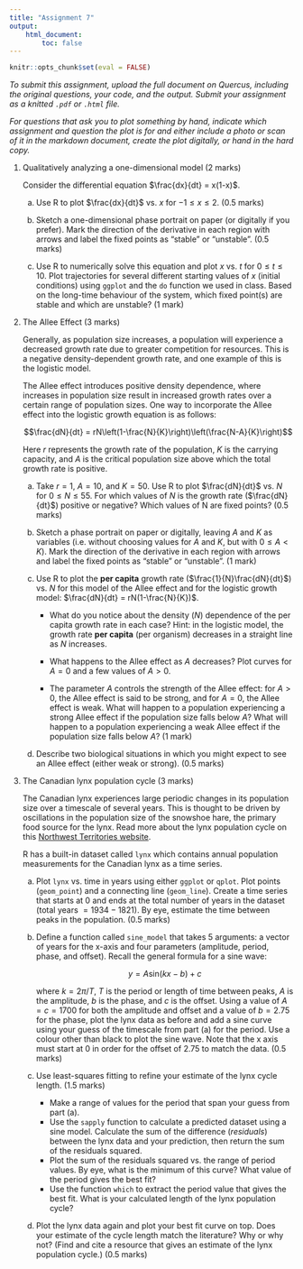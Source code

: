 ```yaml
---
title: "Assignment 7"
output:
    html_document:
        toc: false
---
```


```r
knitr::opts_chunk$set(eval = FALSE)
```

*To submit this assignment, upload the full document on Quercus,
including the original questions, your code, and the output. Submit
your assignment as a knitted `.pdf` or `.html` file.*

*For questions that ask you to plot something by hand, indicate which
assignment and question the plot is for and either include a photo or
scan of it in the markdown document, create the plot digitally,
or hand in the hard copy.*

1.  Qualitatively analyzing a one-dimensional model (2 marks)

    Consider the differential equation $\frac{dx}{dt} = x(1-x)$.

    a. Use R to plot $\frac{dx}{dt}$ vs. $x$ for $-1 \le x \le 2$. (0.5 marks)
    
    b. Sketch a one-dimensional phase portrait on paper (or digitally if you
    prefer). Mark the direction of the derivative in each region with arrows and
    label the fixed points as "stable" or "unstable". (0.5 marks)
    
    c. Use R to numerically solve this equation and plot $x$ vs. $t$ for $0 \le
    t \le 10$. Plot trajectories for several different starting values of $x$
    (initial conditions) using `ggplot` and the `do` function we used in class.
    Based on the long-time behaviour of the system, which fixed point(s) are
    stable and which are unstable? (1 mark)

2.  The Allee Effect (3 marks)

    Generally, as population size increases, a population will
    experience a decreased growth rate due to greater competition for
    resources. This is a negative density-dependent growth rate, and one
    example of this is the logistic model.

    The Allee effect introduces positive density dependence, where
    increases in population size result in increased growth rates over a
    certain range of population sizes. One way to incorporate
    the Allee effect into the logistic growth equation is as follows:

    $$\frac{dN}{dt} = rN\left(1-\frac{N}{K}\right)\left(\frac{N-A}{K}\right)$$

    Here $r$ represents the growth rate of the population, $K$ is the
    carrying capacity, and $A$ is the critical population size above which 
    the total growth rate is positive.

    a. Take $r=1$, $A=10$, and $K=50$. Use R to plot $\frac{dN}{dt}$ vs. $N$ for
    $0 \le N \le 55$. For which values of $N$ is the growth rate
    ($\frac{dN}{dt}$) positive or negative? Which values of N are fixed points?
    (0.5 marks)

    b. Sketch a phase portrait on paper or digitally, leaving $A$ and $K$ as
    variables (i.e. without choosing values for $A$ and $K$, but with $0 \le A <
    K$). Mark the direction of the derivative in each region with arrows and
    label the fixed points as "stable" or "unstable". (1 mark)

    c. Use R to plot the **per capita** growth rate ($\frac{1}{N}\frac{dN}{dt}$)
    vs. $N$ for this model of the Allee effect and for the logistic growth
    model: $\frac{dN}{dt} = rN(1-\frac{N}{K})$.

        -   What do you notice about the density ($N$) dependence of the per
            capita growth rate in each case? Hint: in the logistic model,
            the growth rate **per capita** (per organism) decreases in a
            straight line as $N$ increases.
    
        -   What happens to the Allee effect as $A$ decreases? Plot curves
            for $A=0$ and a few values of $A>0$.
    
        -   The parameter $A$ controls the strength of the Allee effect: for
            $A > 0$, the Allee effect is said to be strong, and for $A=0$,
            the Allee effect is weak. What will happen to a population 
            experiencing a strong Allee effect if the population size falls 
            below $A$? What will happen to a population experiencing a weak 
            Allee effect if the population size falls below $A$? (1 mark)

    d. Describe two biological situations in which you might expect to see an Allee
    effect (either weak or strong). (0.5 marks)

3. The Canadian lynx population cycle (3 marks)

    The Canadian lynx experiences large periodic changes in its population 
    size over a timescale of several years. This is thought to be driven by 
    oscillations in the population size of the snowshoe hare, the primary food 
    source for the lynx. Read more about the lynx population cycle on this 
    [Northwest Territories website](https://www.enr.gov.nt.ca/en/services/lynx/lynx-snowshoe-hare-cycle).
    
    R has a built-in dataset called `lynx` which contains annual population 
    measurements for the Canadian lynx as a time series. 

    a. Plot `lynx` vs. time in years using either `ggplot` or `qplot`. Plot points
    (`geom_point`) and a connecting line (`geom_line`). Create a time series that
    starts at 0 and ends at the total number of years in the dataset (total years $=
    1934-1821$). By eye, estimate the time between peaks in the population. (0.5
    marks)

    b. Define a function called `sine_model` that takes 5 arguments: a vector of
    years for the x-axis and four parameters (amplitude, period, phase, and offset).
    Recall the general formula for a sine wave:
    
        $$y = A \text{sin}(kx - b) + c$$
    
        where $k = 2\pi / T$, $T$ is the period or length of time between peaks, $A$
        is the amplitude, $b$ is the phase, and $c$ is the offset. Using a value of
        $A = c = 1700$ for both the amplitude and offset and a value of $b = 2.75$
        for the phase, plot the lynx data as before and add a sine curve using your
        guess of the timescale from part (a) for the period. Use a colour other than
        black to plot the sine wave. Note that the x axis must start at 0 in order
        for the offset of $2.75$ to match the data. (0.5 marks)

    c. Use least-squares fitting to refine your estimate of the lynx cycle length.
    (1.5 marks)
    
        - Make a range of values for the period that span your guess from part (a).
        - Use the `sapply` function to calculate a predicted dataset using a
        sine model. Calculate the sum of the difference (*residuals*) between
        the lynx data and your prediction, then return the sum of the residuals
        squared.
        - Plot the sum of the residuals squared vs. the range of period values.
        By eye, what is the minimum of this curve? What value of the period
        gives the best fit?
        - Use the function `which` to extract the period value that gives the
        best fit.
        What is your calculated length of the lynx population cycle?
    
    d. Plot the lynx data again and plot your best fit curve on top. Does your
    estimate of the cycle length match the literature? Why or why not? (Find and
    cite a resource that gives an estimate of the lynx population cycle.) (0.5
    marks)
